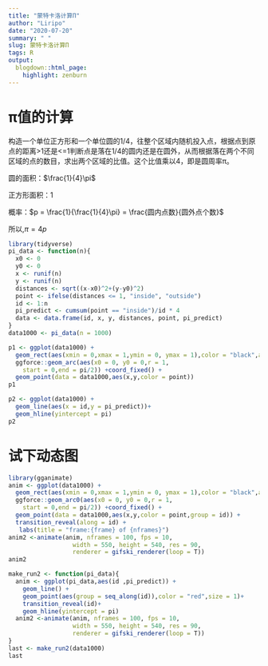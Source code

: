 ```yaml
---
title: "蒙特卡洛计算Π"
author: "Liripo"
date: "2020-07-20"
summary: " "
slug: 蒙特卡洛计算Π
tags: R
output:
  blogdown::html_page:
    highlight: zenburn
---
```


# π值的计算

构造一个单位正方形和一个单位圆的1/4，往整个区域内随机投入点，根据点到原点的距离>1还是<=1判断点是落在1/4的圆内还是在圆外，从而根据落在两个不同区域的点的数目，求出两个区域的比值。这个比值乘以4，即是圆周率π。

圆的面积：$\frac{1}{4}\pi$

正方形面积：$1$

概率：$p = \frac{1}{\frac{1}{4}\pi} = \frac{圆内点数}{圆外点个数}$

所以,$\pi = 4p$

```r
library(tidyverse)
pi_data <- function(n){
  x0 <- 0
  y0 <- 0
  x <- runif(n)
  y <- runif(n)
  distances <- sqrt((x-x0)^2+(y-y0)^2)
  point <- ifelse(distances <= 1, "inside", "outside")
  id <- 1:n
  pi_predict <- cumsum(point == "inside")/id * 4
  data <- data.frame(id, x, y, distances, point, pi_predict)
}
data1000 <- pi_data(n = 1000)
```

```r
p1 <- ggplot(data1000) + 
  geom_rect(aes(xmin = 0,xmax = 1,ymin = 0, ymax = 1),color = "black",alpha = 0) +
  ggforce::geom_arc(aes(x0 = 0, y0 = 0,r = 1,
    start = 0,end = pi/2)) +coord_fixed() +
  geom_point(data = data1000,aes(x,y,color = point))
p1
```
```r
p2 <- ggplot(data1000) +
  geom_line(aes(x = id,y = pi_predict))+
  geom_hline(yintercept = pi)
p2
```

# 试下动态图

```r
library(gganimate)
anim <- ggplot(data1000) + 
  geom_rect(aes(xmin = 0,xmax = 1,ymin = 0, ymax = 1),color = "black",alpha = 0) +
  ggforce::geom_arc0(aes(x0 = 0, y0 = 0,r = 1,
    start = 0,end = pi/2)) +coord_fixed() +
  geom_point(data = data1000,aes(x,y,color = point,group = id)) +
  transition_reveal(along = id) +
   labs(title = "frame:{frame} of {nframes}")
anim2 <-animate(anim, nframes = 100, fps = 10,
                  width = 550, height = 540, res = 90,
                  renderer = gifski_renderer(loop = T))
anim2
```

```r
make_run2 <- function(pi_data){
  anim <- ggplot(pi_data,aes(id ,pi_predict)) +
    geom_line() +
    geom_point(aes(group = seq_along(id)),color = "red",size = 1)+
    transition_reveal(id)+
    geom_hline(yintercept = pi)
  anim2 <-animate(anim, nframes = 100, fps = 10,
                  width = 550, height = 540, res = 90,
                  renderer = gifski_renderer(loop = T))
}
last <- make_run2(data1000)
last
```